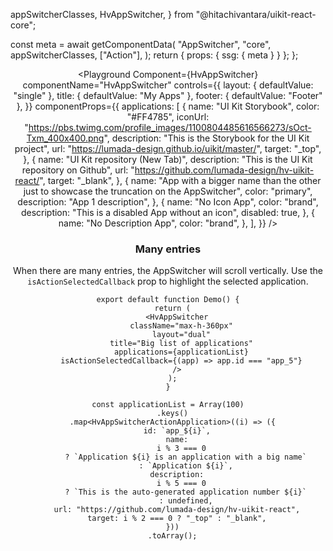   appSwitcherClasses,
  HvAppSwitcher,
} from "@hitachivantara/uikit-react-core";


  const meta = await getComponentData(
    "AppSwitcher",
    "core",
    appSwitcherClasses,
    ["Action"],
  );
  return { props: { ssg: { meta } } };
};

<Header />

<Playground
  Component={HvAppSwitcher}
  componentName="HvAppSwitcher"
  controls={{
    layout: { defaultValue: "single" },
    title: { defaultValue: "My Apps" },
    footer: { defaultValue: "Footer" },
  }}
  componentProps={{
    applications: [
      {
        name: "UI Kit Storybook",
        color: "#FF4785",
        iconUrl:
          "https://pbs.twimg.com/profile_images/1100804485616566273/sOct-Txm_400x400.png",
        description: "This is the Storybook for the UI Kit project",
        url: "https://lumada-design.github.io/uikit/master/",
        target: "_top",
      },
      {
        name: "UI Kit repository (New Tab)",
        description: "This is the UI Kit repository on Github",
        url: "https://github.com/lumada-design/hv-uikit-react/",
        target: "_blank",
      },
      {
        name: "App with a bigger name than the other just to showcase the truncation on the AppSwitcher",
        color: "primary",
        description: "App 1 description",
      },
      {
        name: "No Icon App",
        color: "brand",
        description: "This is a disabled App without an icon",
        disabled: true,
      },
      {
        name: "No Description App",
        color: "brand",
      },
    ],
  }}
/>

### Many entries

When there are many entries, the AppSwitcher will scroll vertically. Use the `isActionSelectedCallback` prop to highlight the selected application.

```tsx live
export default function Demo() {
  return (
    <HvAppSwitcher
      className="max-h-360px"
      layout="dual"
      title="Big list of applications"
      applications={applicationList}
      isActionSelectedCallback={(app) => app.id === "app_5"}
    />
  );
}

const applicationList = Array(100)
  .keys()
  .map<HvAppSwitcherActionApplication>((i) => ({
    id: `app_${i}`,
    name:
      i % 3 === 0
        ? `Application ${i} is an application with a big name`
        : `Application ${i}`,
    description:
      i % 5 === 0
        ? `This is the auto-generated application number ${i}`
        : undefined,
    url: "https://github.com/lumada-design/hv-uikit-react",
    target: i % 2 === 0 ? "_top" : "_blank",
  }))
  .toArray();
```
